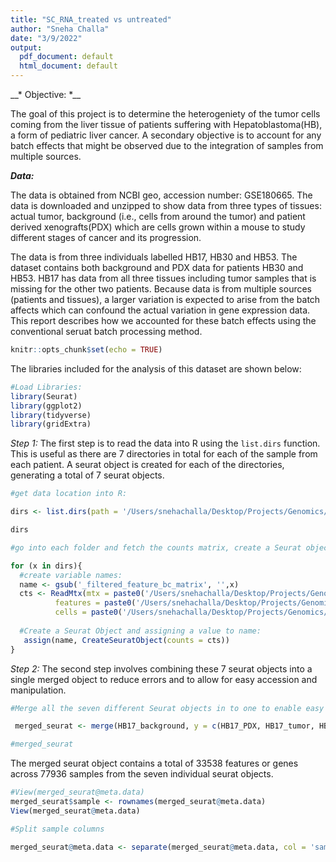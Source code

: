 ```yaml
---
title: "SC_RNA_treated vs untreated"
author: "Sneha Challa"
date: "3/9/2022"
output:
  pdf_document: default
  html_document: default
---
```


__* Objective: *__  

The goal of this project is to determine the heterogeniety of the tumor cells coming from the liver tissue of patients suffering with Hepatoblastoma(HB), a form of pediatric liver cancer. A secondary objective is to account for any batch effects that might be observed due to the integration of samples from multiple sources. 

__*Data: *__  

The data is obtained from NCBI geo, accession number: GSE180665. The data is downloaded and unzipped to show data from three types of tissues: actual tumor, background (i.e., cells from around the tumor) and patient derived xenografts(PDX) which are cells grown within a mouse to study different stages of cancer and its progression. 

The data is from three individuals labelled HB17, HB30 and HB53. The dataset contains both background and PDX data for patients HB30 and HB53. HB17 has data from all three tissues including tumor samples that is missing for the other two patients. Because data is from multiple sources (patients and tissues), a larger variation is expected to arise from the batch affects which can confound the actual variation in gene expression data. This report describes how we accounted for these batch effects using the conventional seruat batch processing method. 

```r
knitr::opts_chunk$set(echo = TRUE)
```

The libraries included for the analysis of this dataset are shown below: 
```r
#Load Libraries:
library(Seurat)
library(ggplot2)
library(tidyverse)
library(gridExtra)
```

*Step 1:*  The first step is to read the data into R using the `list.dirs` function. This is useful as there are 7 directories in total for each of the sample from each patient. A seurat object is created for each of the directories, generating a total of 7 seurat objects. 
```r
#get data location into R: 

dirs <- list.dirs(path = '/Users/snehachalla/Desktop/Projects/Genomics/SCRNA', recursive = F, full.names = F)

dirs

#go into each folder and fetch the counts matrix, create a Seurat object and assign to a variable

for (x in dirs){
  #create variable names:
  name <- gsub('_filtered_feature_bc_matrix', '',x)
  cts <- ReadMtx(mtx = paste0('/Users/snehachalla/Desktop/Projects/Genomics/SCRNA/',x,'/matrix.mtx.gz'),
          features = paste0('/Users/snehachalla/Desktop/Projects/Genomics/SCRNA/',x,'/features.tsv.gz'),
          cells = paste0('/Users/snehachalla/Desktop/Projects/Genomics/SCRNA/',x, '/barcodes.tsv.gz'))
          
  #Create a Seurat Object and assigning a value to name:
   assign(name, CreateSeuratObject(counts = cts))
}
```

*Step 2:* The second step involves combining these 7 seurat objects into a single merged object to reduce errors and to allow for easy accession and manipulation. 
```r
#Merge all the seven different Seurat objects in to one to enable easy QC: 

 merged_seurat <- merge(HB17_background, y = c(HB17_PDX, HB17_tumor, HB30_PDX, HB30_tumor,HB53_background, HB53_tumor), add.cell.ids = ls()[3:9], project = "HB")

#merged_seurat
```

The merged seurat object contains a total of 33538 features or genes across 77936 samples from the seven individual seurat objects. 

```r

#View(merged_seurat@meta.data)
merged_seurat$sample <- rownames(merged_seurat@meta.data)
View(merged_seurat@meta.data)

#Split sample columns

merged_seurat@meta.data <- separate(merged_seurat@meta.data, col = 'sample', into = c('Patient', "Cell_type", "Barcode"), sep = "_")

```

